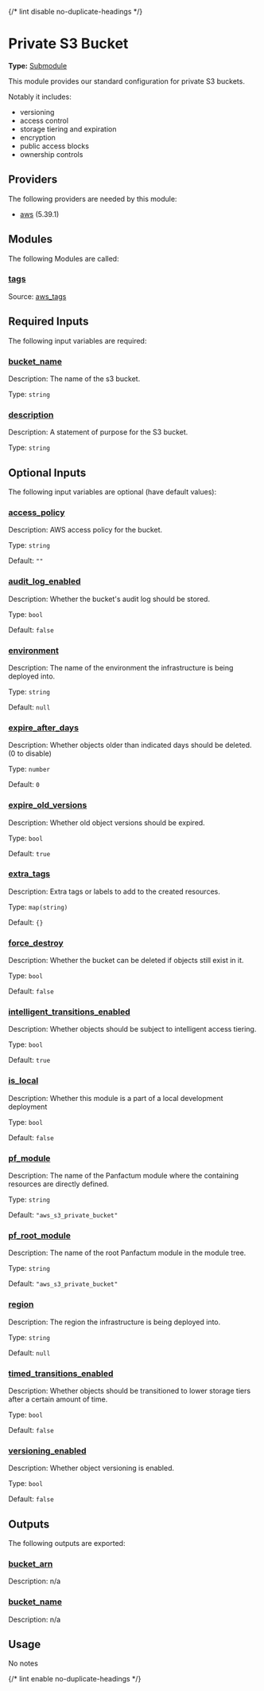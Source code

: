 {/* lint disable no-duplicate-headings */}

# Private S3 Bucket

**Type:** [Submodule](./overview)

This module provides our standard configuration for private S3 buckets.

Notably it includes:

- versioning
- access control
- storage tiering and expiration
- encryption
- public access blocks
- ownership controls

## Providers

The following providers are needed by this module:

-  [aws](https://registry.terraform.io/providers/hashicorp/aws/5.39.1/docs) (5.39.1)

## Modules

The following Modules are called:

### <a name="module_tags"></a> [tags](#module\_tags)

Source: [aws_tags](./aws_tags)


## Required Inputs

The following input variables are required:

### <a name="input_bucket_name"></a> [bucket\_name](#input\_bucket\_name)

Description: The name of the s3 bucket.

Type: `string`

### <a name="input_description"></a> [description](#input\_description)

Description: A statement of purpose for the S3 bucket.

Type: `string`

## Optional Inputs

The following input variables are optional (have default values):

### <a name="input_access_policy"></a> [access\_policy](#input\_access\_policy)

Description: AWS access policy for the bucket.

Type: `string`

Default: `""`

### <a name="input_audit_log_enabled"></a> [audit\_log\_enabled](#input\_audit\_log\_enabled)

Description: Whether the bucket's audit log should be stored.

Type: `bool`

Default: `false`

### <a name="input_environment"></a> [environment](#input\_environment)

Description: The name of the environment the infrastructure is being deployed into.

Type: `string`

Default: `null`

### <a name="input_expire_after_days"></a> [expire\_after\_days](#input\_expire\_after\_days)

Description: Whether objects older than indicated days should be deleted. (0 to disable)

Type: `number`

Default: `0`

### <a name="input_expire_old_versions"></a> [expire\_old\_versions](#input\_expire\_old\_versions)

Description: Whether old object versions should be expired.

Type: `bool`

Default: `true`

### <a name="input_extra_tags"></a> [extra\_tags](#input\_extra\_tags)

Description: Extra tags or labels to add to the created resources.

Type: `map(string)`

Default: `{}`

### <a name="input_force_destroy"></a> [force\_destroy](#input\_force\_destroy)

Description: Whether the bucket can be deleted if objects still exist in it.

Type: `bool`

Default: `false`

### <a name="input_intelligent_transitions_enabled"></a> [intelligent\_transitions\_enabled](#input\_intelligent\_transitions\_enabled)

Description: Whether objects should be subject to intelligent access tiering.

Type: `bool`

Default: `true`

### <a name="input_is_local"></a> [is\_local](#input\_is\_local)

Description: Whether this module is a part of a local development deployment

Type: `bool`

Default: `false`

### <a name="input_pf_module"></a> [pf\_module](#input\_pf\_module)

Description: The name of the Panfactum module where the containing resources are directly defined.

Type: `string`

Default: `"aws_s3_private_bucket"`

### <a name="input_pf_root_module"></a> [pf\_root\_module](#input\_pf\_root\_module)

Description: The name of the root Panfactum module in the module tree.

Type: `string`

Default: `"aws_s3_private_bucket"`

### <a name="input_region"></a> [region](#input\_region)

Description: The region the infrastructure is being deployed into.

Type: `string`

Default: `null`

### <a name="input_timed_transitions_enabled"></a> [timed\_transitions\_enabled](#input\_timed\_transitions\_enabled)

Description: Whether objects should be transitioned to lower storage tiers after a certain amount of time.

Type: `bool`

Default: `false`

### <a name="input_versioning_enabled"></a> [versioning\_enabled](#input\_versioning\_enabled)

Description: Whether object versioning is enabled.

Type: `bool`

Default: `false`

## Outputs

The following outputs are exported:

### <a name="output_bucket_arn"></a> [bucket\_arn](#output\_bucket\_arn)

Description: n/a

### <a name="output_bucket_name"></a> [bucket\_name](#output\_bucket\_name)

Description: n/a

## Usage

No notes

{/* lint enable no-duplicate-headings */}
